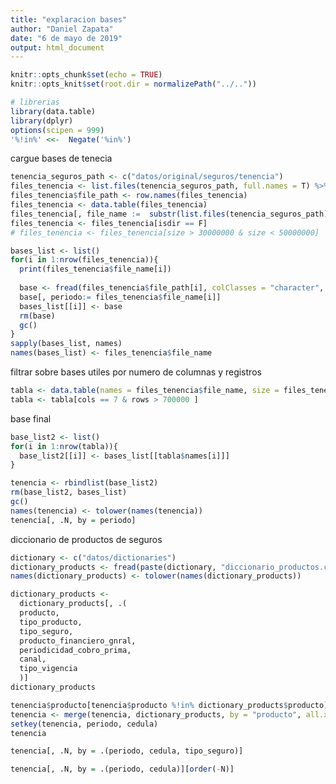 ```yaml
---
title: "explaracion bases"
author: "Daniel Zapata"
date: "6 de mayo de 2019"
output: html_document
---
```


```r
knitr::opts_chunk$set(echo = TRUE)
knitr::opts_knit$set(root.dir = normalizePath("../.."))
```

```r
# librerias
library(data.table)
library(dplyr)
options(scipen = 999)
'%!in%' <<-  Negate('%in%')
```
cargue bases de tenecia 
```r
tenencia_seguros_path <- c("datos/original/seguros/tenencia")
files_tenencia <- list.files(tenencia_seguros_path, full.names = T) %>% file.info() %>% data.frame
files_tenencia$file_path <- row.names(files_tenencia)
files_tenencia <- data.table(files_tenencia)
files_tenencia[, file_name :=  substr(list.files(tenencia_seguros_path), 13, 20)]
files_tenencia <- files_tenencia[isdir == F]
# files_tenencia <- files_tenencia[size > 30000000 & size < 50000000]
```


```r
bases_list <- list()
for(i in 1:nrow(files_tenencia)){
  print(files_tenencia$file_name[i])
  
  base <- fread(files_tenencia$file_path[i], colClasses = "character", na.strings = c("", "NA"), fill=TRUE)
  base[, periodo:= files_tenencia$file_name[i]]
  bases_list[[i]] <- base
  rm(base)
  gc()
}
sapply(bases_list, names)
names(bases_list) <- files_tenencia$file_name
```

filtrar sobre bases utiles por numero de columnas y registros 
```r
tabla <- data.table(names = files_tenencia$file_name, size = files_tenencia$size, rows = sapply(bases_list, nrow), cols = sapply(bases_list, ncol))
tabla <- tabla[cols == 7 & rows > 700000 ]
```
base final
```r
base_list2 <- list()
for(i in 1:nrow(tabla)){
  base_list2[[i]] <- bases_list[[tabla$names[i]]]
}

tenencia <- rbindlist(base_list2)
rm(base_list2, bases_list)
gc()
names(tenencia) <- tolower(names(tenencia))
tenencia[, .N, by = periodo]
```
diccionario de productos de seguros 
```r
dictionary <- c("datos/dictionaries")
dictionary_products <- fread(paste(dictionary, "diccionario_productos.csv", sep = "/"), colClasses = "character")
names(dictionary_products) <- tolower(names(dictionary_products))

dictionary_products <-
  dictionary_products[, .(
  producto,
  tipo_producto,
  tipo_seguro,
  producto_financiero_gnral,
  periodicidad_cobro_prima,
  canal,
  tipo_vigencia
  )]
dictionary_products  
```
```r
tenencia$producto[tenencia$producto %!in% dictionary_products$producto]
tenencia <- merge(tenencia, dictionary_products, by = "producto", all.x = T)
setkey(tenencia, periodo, cedula)
tenencia 
```
```r
tenencia[, .N, by = .(periodo, cedula, tipo_seguro)]
```
```r
tenencia[, .N, by = .(periodo, cedula)][order(-N)]
```

```r

```

```r

```

